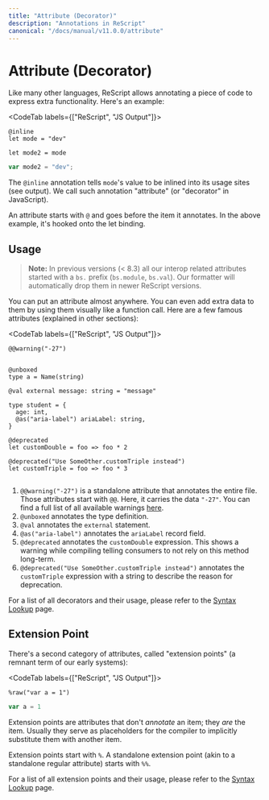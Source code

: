 ```yaml
---
title: "Attribute (Decorator)"
description: "Annotations in ReScript"
canonical: "/docs/manual/v11.0.0/attribute"
---
```


# Attribute (Decorator)

Like many other languages, ReScript allows annotating a piece of code to express extra functionality. Here's an example:

<CodeTab labels={["ReScript", "JS Output"]}>

```res
@inline
let mode = "dev"

let mode2 = mode
```
```js
var mode2 = "dev";
```

</CodeTab>

The `@inline` annotation tells `mode`'s value to be inlined into its usage sites (see output). We call such annotation "attribute" (or "decorator" in JavaScript).

An attribute starts with `@` and goes before the item it annotates. In the above example, it's hooked onto the let binding.

## Usage

> **Note:** In previous versions (< 8.3) all our interop related attributes started with a `bs.` prefix (`bs.module`, `bs.val`). Our formatter will automatically drop them in newer ReScript versions.

You can put an attribute almost anywhere. You can even add extra data to them by using them visually like a function call. Here are a few famous attributes (explained in other sections):

<CodeTab labels={["ReScript", "JS Output"]}>

```res
@@warning("-27")


@unboxed
type a = Name(string)

@val external message: string = "message"

type student = {
  age: int,
  @as("aria-label") ariaLabel: string,
}

@deprecated
let customDouble = foo => foo * 2

@deprecated("Use SomeOther.customTriple instead")
let customTriple = foo => foo * 3 
```
```js
```

</CodeTab>

1. `@@warning("-27")` is a standalone attribute that annotates the entire file. Those attributes start with `@@`. Here, it carries the data `"-27"`. You can find a full list of all available warnings [here](./warning-numbers).
2. `@unboxed` annotates the type definition.
3. `@val` annotates the `external` statement.
4. `@as("aria-label")` annotates the `ariaLabel` record field.
5. `@deprecated` annotates the `customDouble` expression. This shows a warning while compiling telling consumers to not rely on this method long-term.
6. `@deprecated("Use SomeOther.customTriple instead")` annotates the `customTriple` expression with a string to describe the reason for deprecation.

For a list of all decorators and their usage, please refer to the [Syntax Lookup](/syntax-lookup) page.

## Extension Point

There's a second category of attributes, called "extension points" (a remnant term of our early systems):

<CodeTab labels={["ReScript", "JS Output"]}>

```res
%raw("var a = 1")
```
```js
var a = 1
```

</CodeTab>

Extension points are attributes that don't _annotate_ an item; they _are_ the item. Usually they serve as placeholders for the compiler to implicitly substitute them with another item.

Extension points start with `%`. A standalone extension point (akin to a standalone regular attribute) starts with `%%`.

For a list of all extension points and their usage, please refer to the [Syntax Lookup](/syntax-lookup) page.